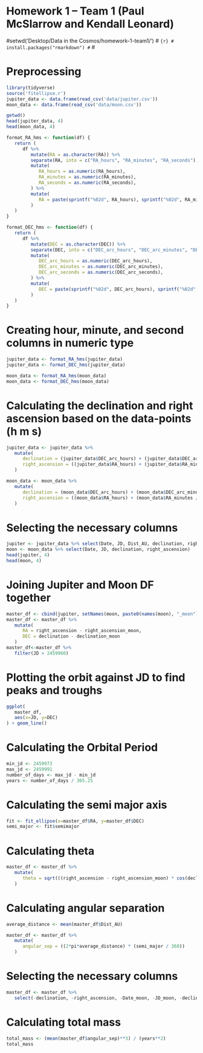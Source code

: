 # Homework 1 -- Team 1 (Paul McSlarrow and Kendall Leonard)
#setwd('Desktop/Data\ in\ the\ Cosmos/homework-1-team1/')
# ```{r}
# install.packages("rmarkdown")
# ```
# 


# Preprocessing

```r
library(tidyverse)
source('fitellipse.r')
jupiter_data <- data.frame(read_csv('data/jupiter.csv'))
moon_data <- data.frame(read_csv('data/moon.csv'))

getwd()
head(jupiter_data, 4)
head(moon_data, 4)
```

```r
format_RA_hms <- function(df) {
   return (
      df %>%
         mutate(RA = as.character(RA)) %>%
         separate(RA, into = c("RA_hours", "RA_minutes", "RA_seconds"), sep=" ") %>%
         mutate(
            RA_hours = as.numeric(RA_hours),
            RA_minutes = as.numeric(RA_minutes),
            RA_seconds = as.numeric(RA_seconds),
         ) %>%
         mutate(
            RA = paste(sprintf("%02d", RA_hours), sprintf("%02d", RA_minutes), sprintf("%05.2f", RA_seconds), sep = ":")
         )
   )
}

format_DEC_hms <- function(df) {
   return (
      df %>%
         mutate(DEC = as.character(DEC)) %>%
         separate(DEC, into = c("DEC_arc_hours", "DEC_arc_minutes", "DEC_arc_seconds"), sep=" ") %>%
         mutate(
            DEC_arc_hours = as.numeric(DEC_arc_hours),
            DEC_arc_minutes = as.numeric(DEC_arc_minutes),
            DEC_arc_seconds = as.numeric(DEC_arc_seconds),
         ) %>%
         mutate(
            DEC = paste(sprintf("%02d", DEC_arc_hours), sprintf("%02d", DEC_arc_minutes), sprintf("%05.2f", DEC_arc_seconds), sep = ":")
         )
   )
}
```


# Creating hour, minute, and second columns in numeric type
```r
jupiter_data <- format_RA_hms(jupiter_data)
jupiter_data <- format_DEC_hms(jupiter_data)

moon_data <- format_RA_hms(moon_data)
moon_data <- format_DEC_hms(moon_data)
```


# Calculating the declination and right ascension based on the data-points (h m s)
```r
jupiter_data <- jupiter_data %>%
   mutate(
      declination = (jupiter_data$DEC_arc_hours) + (jupiter_data$DEC_arc_minutes / 60) + (jupiter_data$DEC_arc_seconds / 3600),
      right_ascension = ((jupiter_data$RA_hours) + (jupiter_data$RA_minutes / 60) + (jupiter_data$RA_seconds / 3600)) * 15
   )

moon_data <- moon_data %>%
   mutate(
      declination = (moon_data$DEC_arc_hours) + (moon_data$DEC_arc_minutes / 60) + (moon_data$DEC_arc_seconds / 3600),
      right_ascension = ((moon_data$RA_hours) + (moon_data$RA_minutes / 60) + (moon_data$RA_seconds / 3600)) * 15
   )
```

# Selecting the necessary columns 
```r
jupiter <- jupiter_data %>% select(Date, JD, Dist_AU, declination, right_ascension)
moon <- moon_data %>% select(Date, JD, declination, right_ascension)
head(jupiter, 4)
head(moon, 4)
```

# Joining Jupiter and Moon DF together
```r
master_df <- cbind(jupiter, setNames(moon, paste0(names(moon), "_moon")))
master_df <- master_df %>%
   mutate(
      RA = right_ascension - right_ascension_moon,
      DEC = declination - declination_moon
   )
master_df<-master_df %>%
   filter(JD > 2459960)
```

# Plotting the orbit against JD to find peaks and troughs
```r
ggplot(
   master_df,
   aes(x=JD, y=DEC)
) + geom_line()
```

# Calculating the Orbital Period
```r
min_jd <- 2459973
max_jd <- 2459991
number_of_days <- max_jd - min_jd
years <- number_of_days / 365.25
```

# Calculating the semi major axis
```r
fit <- fit_ellipse(x=master_df$RA, y=master_df$DEC)
semi_major <- fit$semimajor
```

# Calculating theta
```r
master_df <- master_df %>%
   mutate(
      theta = sqrt(((right_ascension - right_ascension_moon) * cos(declination))^2 + (declination - declination_moon)^2 )
   )
```

# Calculating angular separation
```r
average_distance <- mean(master_df$Dist_AU)

master_df <- master_df %>%
   mutate(
      angular_sep = ((2*pi*average_distance) * (semi_major / 360))
   )
```

# Selecting the necessary columns

```r
master_df <- master_df %>%
   select(-declination, -right_ascension, -Date_moon, -JD_moon, -declination_moon, -right_ascension_moon)
```

# Calculating total mass
```r
total_mass <- (mean(master_df$angular_sep)**3) / (years**2)
total_mass
```






